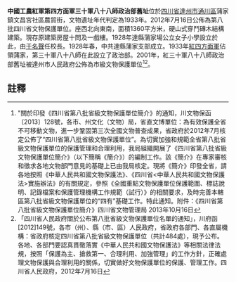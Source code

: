{{msg:四川省文物保護單位
|名稱 = 紅八十八師政治部舊址
|編號 = 447
|圖片 = 
|級別 = S8
|分類 = 
|時代 = 1933年
|地点 = [[四川省|四川省]][[達州市|達州市]][[通川區|通川區]]
|坐標 =
|登錄 = 2012年7月16日
}}
'''中國工農紅軍第四方面軍三十軍八十八師政治部舊址'''位於[[四川省|四川省]][[達州市|達州市]][[通川區|通川區]]蒲家鎮文昌宮社區農貿街，文物遺址年代判定為1933年。2012年7月16日公佈為第八批四川省文物保護單位。座西北向東南，面積1360平方米，硬山式穿鬥磚木結構建築。現存原建築房屋十問及一戲樓。1928年達縣蒲家場公立女子小學設立於此，由[[于名聲|于名聲]]任校長。1928年春，中共達縣蒲家支部成立。1933年[[紅四方面軍|紅四方面軍]]佔領蒲家，第三十軍八十八師在此設立了政治部。2001年，紅三十軍八十八師政治部舊址被達州市人民政府公佈為市級文物保護單位<ref>"關於印發《四川省第八批省級文物保護單位簡介》的通知，川文物保函〔2013〕128號，各市、州文化（文物）局，省直文博單位：為有效保護全省不可移動文物，進一步鞏固第三次全國文物普查成果，省政府於2012年7月核定公佈了“四川省第八批省級文物保護單位”。為切實加強和規範全省第八批省級文物保護單位的保護管理和合理利用，我局組織開展了《四川省第八批省級文物保護單位簡介》（以下簡稱《簡介》）的編制工作。該《簡介》在專家審核和徵求各地文物部門意見的基礎上已由我局核定。現將《簡介》印發全省，請各地按照《中華人民共和國文物保護法》、《四川省<中華人民共和國文物保護法>實施辦法》的有關規定，參照《全國重點文物保護單位保護範圍、標誌說明、記錄檔案和保護管理機構工作規範（試行）》的相關要求，及時完善本轄區第八批省級文物保護單位的“四有”基礎工作。特此通知。附件：《四川省第八批省級文物保護單位簡介》四川省文物管理局  2013年10月16日</ref><ref>「四川省人民政府關於公布第八批省級文物保護單位名單的通知」，川府函[2012]149號，各市（州）、縣（市、區）人民政府，省政府各部門、各直屬機構：省政府核定四川省第八批省級文物保護單位（共計484處），現予公布。各地、各部門要認真貫徹落實《中華人民共和國文物保護法》等相關法律法規，按照「保護為主、搶救第一、合理利用、加強管理」的工作方針，正確處理文物保護與合理利用的關係，切實做好文物保護單位的保護、管理工作。四川省人民政府，2012年7月16日</ref>。
==註釋==
{{reflist}}
{{文物保護單位小作品}}